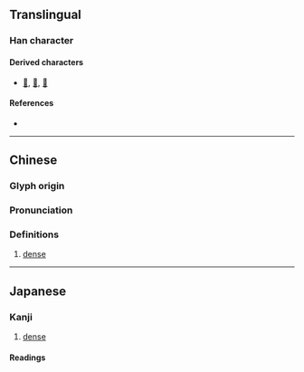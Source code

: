 {{character info/new}}
{{also|丰|彡}}
==Translingual==

===Han character===
{{Han char|rn=2|rad=丨|as=03|sn=4|four=50000|canj=QJ,XQJ|ids=⿻丨彡}}

====Derived characters====
* [[𠂖]], [[𡕗]], [[𦝸]]

====References====
* {{Han ref|kx=0079.070|dkj=00075|dj=0161.020|hdz=10028.080|uh=4E2F|ud=20015}}

----

==Chinese==
{{zh-forms|alt=丰:corrupted form}}

===Glyph origin===
{{Han etym}}

===Pronunciation===
{{zh-pron
|m=jiè
|c=gaai3
|mc=y
|oc=y
|ma=
|cat=a
}}

===Definitions===
{{zh-hanzi}}

# [[dense]]

----

==Japanese==

===Kanji===
{{ja-kanji|grade=uc|rs=丨03}}

# [[dense]]

====Readings====
{{ja-readings
|on=[[かい]] (kai)
|kun=[[さんらん]] (丯, sanran), [[さんらんする]] (丯する, sanran suru)
}}